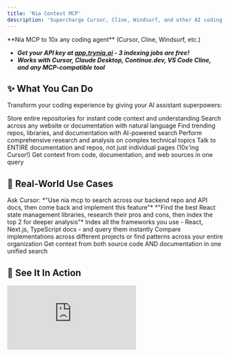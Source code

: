 ```yaml
---
title: 'Nia Context MCP'
description: 'Supercharge Cursor, Cline, Windsurf, and other AI coding agents with codebase understanding and documentation search'
---
```


<Note>
  **Nia MCP to 10x any coding agent** (Cursor, Cline, Windsurf, etc.)
  
  * ***Get your API key at [app.trynia.ai](http://app.trynia.ai/) - 3 indexing jobs are free!***
  * ***Works with Cursor, Claude Desktop, Continue.dev, VS Code Cline, and any MCP-compatible tool***
</Note>

## ✨ What You Can Do

Transform your coding experience by giving your AI assistant superpowers:

<CardGroup cols={2}>
  <Card title="Index GitHub Repos" icon="github">
    Store entire repositories for instant code context and understanding
  </Card>

  <Card title="Index Documentation" icon="book">
    Search across any website or documentation with natural language
  </Card>

  <Card title="Web Search & Discovery" icon="magnifying-glass">
    Find trending repos, libraries, and documentation with AI-powered search
  </Card>

  <Card title="Deep Research Agent" icon="brain-circuit">
    Perform comprehensive research and analysis on complex technical topics
  </Card>

  <Card title="Chat with Entire Codebases" icon="message-code">
    Talk to ENTIRE documentation and repos, not just individual pages (10x'ing Cursor!)
  </Card>

  <Card title="Multi-Source Intelligence" icon="database">
    Get context from code, documentation, and web sources in one query
  </Card>
</CardGroup>

## 🎯 Real-World Use Cases

<Accordion title="Index Additional Repos + Company Docs" defaultOpen>
Ask Cursor: *"Use nia mcp to search across our backend repo and API docs, then come back and implement this feature"*
</Accordion>

<Accordion title="Discover & Research Technologies">
*"Find the best React state management libraries, research their pros and cons, then index the top 2 for deeper analysis"*
</Accordion>

<Accordion title="Create Personal Knowledge Base">
Index all the frameworks you use - React, Next.js, TypeScript docs - and query them instantly
</Accordion>

<Accordion title="Search Multiple Codebases">
Compare implementations across different projects or find patterns across your entire organization
</Accordion>

<Accordion title="Code + Documentation Context">
Get context from both source code AND documentation in one unified search
</Accordion>

## 🎥 See It In Action

<Tabs>
  <Tab title="Documentation Tools">
    <div style={{ position: 'relative', width: '100%', paddingBottom: '56.25%', height: 0, overflow: 'hidden' }}>
      <iframe 
        src="https://www.youtube.com/embed/aiVbh-QO-Fg?si=04nUsm8jgmvE_Pft" 
        title="Nia Documentation Tools Demo"
        style={{ position: 'absolute', top: 0, left: 0, width: '100%', height: '100%' }}
        frameBorder="0" 
        allow="accelerometer; autoplay; clipboard-write; encrypted-media; gyroscope; picture-in-picture; web-share" 
        referrerPolicy="strict-origin-when-cross-origin" 
        allowFullScreen
      />
    </div>
  </Tab>
  
  <Tab title="Codebase Tools">
    <div style={{ position: 'relative', width: '100%', paddingBottom: '56.25%', height: 0, overflow: 'hidden' }}>
      <iframe 
        src="https://www.youtube.com/embed/uV8PmuTNL8E?si=9a40wsPN2h4GVjX7" 
        title="Nia Codebase Tools Demo"
        style={{ position: 'absolute', top: 0, left: 0, width: '100%', height: '100%' }}
        frameBorder="0" 
        allow="accelerometer; autoplay; clipboard-write; encrypted-media; gyroscope; picture-in-picture; web-share" 
        referrerPolicy="strict-origin-when-cross-origin" 
        allowFullScreen
      />
    </div>
  </Tab>

  <Tab title="Deep Research">
    <div style={{ position: 'relative', width: '100%', paddingBottom: '56.25%', height: 0, overflow: 'hidden' }}>
      <iframe 
        src="https://www.youtube.com/embed/Y-cLJ4N-GDQ?si=ODH4cINcXbUvo3Gw" 
        title="Nia Deep Research Demo"
        style={{ position: 'absolute', top: 0, left: 0, width: '100%', height: '100%' }}
        frameBorder="0" 
        allow="accelerometer; autoplay; clipboard-write; encrypted-media; gyroscope; picture-in-picture; web-share" 
        referrerPolicy="strict-origin-when-cross-origin" 
        allowFullScreen
      />
    </div>
  </Tab>
</Tabs>

## 📦 Installation

<Steps>
  <Step title="Prerequisites">
    - Python 3.8+ 
    - `pipx` (recommended) or `uvx` or `pip`
    - Your NIA API key from [app.trynia.ai](http://app.trynia.ai/)
  </Step>
  
  <Step title="Install the Package">
    <CodeGroup>
      ```bash Option A: Using pipx (Recommended)
      # Install globally for use across all projects
      pipx install nia-mcp-server
      ```
      
      ```bash Option B: Using uvx
      # uvx will automatically handle the installation when you run it
      # No need to pre-install if you have uvx
      ```
      
      ```bash Option C: Using pip (If needed)
      pip install nia-mcp-server
      ```
    </CodeGroup>
  </Step>
  
  <Step title="Configure Your MCP Client">
    Choose your coding assistant below for specific configuration steps
  </Step>
  
  <Step title="Replace Your API Key">
    Get your API key from [app.trynia.ai](http://app.trynia.ai/) and replace `YOUR_API_KEY` in the configuration
  </Step>
  
  <Step title="Restart Your Client">
    Restart your coding assistant to load the new MCP server
  </Step>
</Steps>

## ⚙️ Configuration for Your Coding Assistant

<Tabs>
  <Tab title="Cursor">
    <div style={{ marginBottom: '20px' }}>
      <a href="cursor://anysphere.cursor-deeplink/mcp/install?name=nia&config=eyJjb21tYW5kIjoidXZ4IG5pYS1tY3Atc2VydmVyIiwiZW52Ijp7Ik5JQV9BUElfS0VZIjoiWU9VUl9BUElfS0VZIiwiTklBX0FQSV9VUkwiOiJodHRwczovL2FwaWdjcC50cnluaWEuYWkvIn19">
        <img 
          src="https://cursor.com/deeplink/mcp-install-dark.png" 
          alt="Add Nia MCP server to Cursor"
          style={{ maxWidth: '200px', height: 'auto' }}
        />
      </a>
    </div>
    <Steps>
      <Step title="Open MCP Configuration">
        Open your Cursor MCP configuration file:
        - **macOS**: `~/.cursor/mcp.json`
        - **Windows**: `%APPDATA%\Cursor\mcp.json`
        - **Linux**: `~/.config/cursor/mcp.json`
      </Step>
      
      <Step title="Add NIA Configuration">
        <CodeGroup>
          ```json Option A: Using pipx (Recommended)
          {
            "mcpServers": {
              "nia": {
                "command": "pipx",
                "args": ["run", "--no-cache", "nia-mcp-server"],
                "env": {
                  "NIA_API_KEY": "YOUR_API_KEY",
                  "NIA_API_URL": "https://apigcp.trynia.ai/"
                }
              }
            }
          }
          ```
          
          ```json Option B: Using uvx
          {
            "mcpServers": {
              "nia": {
                "command": "uvx",
                "args": ["nia-mcp-server"],
                "env": {
                  "NIA_API_KEY": "YOUR_API_KEY",
                  "NIA_API_URL": "https://apigcp.trynia.ai/"
                }
              }
            }
          }
          ```
        </CodeGroup>
      </Step>
    </Steps>
  </Tab>
  
  <Tab title="Windsurf">
    <Steps>
      <Step title="Open MCP Configuration">
        Open your Windsurf MCP configuration file:
        - **macOS**: `~/.windsurf/mcp.json`
        - **Windows**: `%APPDATA%\Windsurf\mcp.json`
        - **Linux**: `~/.config/windsurf/mcp.json`
      </Step>
      
      <Step title="Add NIA Configuration">
        <CodeGroup>
          ```json Option A: Using pipx (Recommended)
          {
            "mcpServers": {
              "mcp-server-nia": {
                "command": "pipx",
                "args": ["run", "--no-cache", "nia-mcp-server"],
                "env": {
                  "NIA_API_KEY": "YOUR_API_KEY",
                  "NIA_API_URL": "https://apigcp.trynia.ai/"
                }
              }
            }
          }
          ```
          
          ```json Option B: Using uvx
          {
            "mcpServers": {
              "mcp-server-nia": {
                "command": "uvx",
                "args": ["nia-mcp-server"],
                "env": {
                  "NIA_API_KEY": "YOUR_API_KEY",
                  "NIA_API_URL": "https://apigcp.trynia.ai/"
                }
              }
            }
          }
          ```
        </CodeGroup>
      </Step>
    </Steps>
  </Tab>
  
  <Tab title="Claude Desktop">
    <Steps>
      <Step title="Open Configuration File">
        Edit your Claude Desktop configuration:
        - **macOS**: `~/Library/Application Support/Claude/claude_desktop_config.json`
        - **Windows**: `%APPDATA%\Claude\claude_desktop_config.json`
      </Step>
      
      <Step title="Add NIA Configuration">
        <CodeGroup>
          ```json Option A: Using pipx (Recommended)
          {
            "mcpServers": {
              "mcp-server-nia": {
                "command": "pipx",
                "args": ["run", "--no-cache", "nia-mcp-server"],
                "env": {
                  "NIA_API_KEY": "YOUR_API_KEY",
                  "NIA_API_URL": "https://apigcp.trynia.ai/"
                }
              }
            }
          }
          ```
          
          ```json Option B: Using uvx
          {
            "mcpServers": {
              "mcp-server-nia": {
                "command": "uvx",
                "args": ["nia-mcp-server"],
                "env": {
                  "NIA_API_KEY": "YOUR_API_KEY",
                  "NIA_API_URL": "https://apigcp.trynia.ai/"
                }
              }
            }
          }
          ```
        </CodeGroup>
      </Step>
    </Steps>
  </Tab>
  
  <Tab title="VS Code">
    <Steps>
      <Step title="Open VS Code Settings">
        Open your VS Code settings and locate the MCP configuration section, or create a `.vscode/settings.json` file in your workspace
      </Step>
      
      <Step title="Add NIA Configuration">
        <CodeGroup>
          ```json Option A: Using pipx (Recommended)
          {
            "mcp": {
              "servers": {
                "nia": {
                  "command": "pipx",
                  "args": ["run", "--no-cache", "nia-mcp-server"],
                  "env": {
                    "NIA_API_KEY": "YOUR_API_KEY",
                    "NIA_API_URL": "https://apigcp.trynia.ai/"
                  }
                }
              }
            }
          }
          ```
          
          ```json Option B: Using uvx
          {
            "mcp": {
              "servers": {
                "nia": {
                  "command": "uvx",
                  "args": ["nia-mcp-server"],
                  "env": {
                    "NIA_API_KEY": "YOUR_API_KEY",
                    "NIA_API_URL": "https://apigcp.trynia.ai/"
                  }
                }
              }
            }
          }
          ```
        </CodeGroup>
      </Step>
    </Steps>
  </Tab>
  
  <Tab title="Continue.dev">
    <Steps>
      <Step title="Open Continue Configuration">
        Edit your `~/.continue/config.json` file
      </Step>
      
      <Step title="Add NIA Configuration">
        <CodeGroup>
          ```json Option A: Using pipx (Recommended)
          {
            "models": [...],
            "mcpServers": [
              {
                "name": "nia",
                "command": "pipx",
                "args": ["run", "--no-cache", "nia-mcp-server"],
                "env": {
                  "NIA_API_KEY": "YOUR_API_KEY",
                  "NIA_API_URL": "https://apigcp.trynia.ai/"
                }
              }
            ]
          }
          ```
          
          ```json Option B: Using uvx
          {
            "models": [...],
            "mcpServers": [
              {
                "name": "nia",
                "command": "uvx",
                "args": ["nia-mcp-server"],
                "env": {
                  "NIA_API_KEY": "YOUR_API_KEY",
                  "NIA_API_URL": "https://apigcp.trynia.ai/"
                }
              }
            ]
          }
          ```
        </CodeGroup>
      </Step>
    </Steps>
  </Tab>
  
  <Tab title="Claude Code">
    <Steps>
      <Step title="Add NIA Configuration">
        <CodeGroup>
          ```bash Option A: Using pipx (Recommended)
          claude mcp add nia -e NIA_API_KEY=YOUR_API_KEY -e NIA_API_URL=https://apigcp.trynia.ai/ -- pipx run --no-cache nia-mcp-server
          ```
          
          ```bash Option B: Using uvx
          claude mcp add nia -e NIA_API_KEY=YOUR_API_KEY -e NIA_API_URL=https://apigcp.trynia.ai/ -- uvx nia-mcp-server
          ```
        </CodeGroup>
      </Step>
    </Steps>
  </Tab>
</Tabs>

## 🛠️ Available Tools

<CardGroup cols={2}>
  <Card title="Repository Management" icon="github">
    - **`index_repository`** - Index GitHub repositories for intelligent search
    - **`list_repositories`** - List all indexed repositories with status
    - **`check_repository_status`** - Monitor indexing progress
    - **`delete_repository`** - Remove indexed repositories
    - **`rename_repository`** - Rename repositories for better organization
    - **`search_codebase`** - Search code with natural language queries
  </Card>

  <Card title="Documentation Management" icon="book">
    - **`index_documentation`** - Index websites and documentation
    - **`list_documentation`** - List all indexed documentation sources
    - **`check_documentation_status`** - Monitor documentation indexing
    - **`delete_documentation`** - Remove indexed documentation
    - **`rename_documentation`** - Rename documentation sources
    - **`search_documentation`** - Search docs with natural language
  </Card>

  <Card title="Web Search & Research" icon="magnifying-glass">
    - **`nia_web_search`** - AI-powered search for repos, docs, and content
    - **`nia_deep_research_agent`** - Deep multi-step research and analysis
  </Card>

  <Card title="Project Initialization" icon="gear">
    - **`initialize_project`** - Set up NIA-enabled projects with IDE configs
    - Support for Cursor, VS Code, Claude, Windsurf, Cline, and more
    - Automatic creation of IDE-specific rules and configurations
  </Card>
</CardGroup>

## 📋 Complete Tool Reference

<AccordionGroup>
  <Accordion title="Repository Management Tools">
    ### `index_repository`
    Index a GitHub repository for intelligent code search.
    
    **Parameters**:
    - `repo_url` (str): GitHub repository URL (e.g., https://github.com/owner/repo)
    - `branch` (str, optional): Branch to index (defaults to main branch)
    
    **Usage**: When indexing starts, use `check_repository_status` to monitor progress.

    ### `list_repositories`
    List all indexed repositories with their status.
    
    **Parameters**: None
    
    **Returns**: List of repositories with status, branch, and indexing information.

    ### `check_repository_status`
    Check the indexing status of a repository.
    
    **Parameters**:
    - `repository` (str): Repository in owner/repo format
    
    **Returns**: Current status, progress, and indexing details.

    ### `delete_repository`
    Delete an indexed repository.
    
    **Parameters**:
    - `repository` (str): Repository in owner/repo format
    
    **Returns**: Confirmation of deletion.

    ### `rename_repository`
    Rename an indexed repository for better organization.
    
    **Parameters**:
    - `repository` (str): Repository in owner/repo format
    - `new_name` (str): New display name (1-100 characters)
    
    **Returns**: Confirmation of rename operation.

    ### `search_codebase`
    Search indexed repositories using natural language.
    
    **Parameters**:
    - `query` (str): Natural language search query (use comprehensive questions for best results)
    - `repositories` (List[str], optional): List of repositories to search (owner/repo format)
    - `include_sources` (bool, default=True): Whether to include source code in results
    
    **Returns**: Search results with relevant code snippets and explanations.
  </Accordion>

  <Accordion title="Documentation Management Tools">
    ### `index_documentation`
    Index documentation or website for intelligent search.
    
    **Parameters**:
    - `url` (str): URL of the documentation site to index
    - `url_patterns` (List[str], optional): URL patterns to include in crawling (e.g., ["/docs/*", "/guide/*"])
    - `max_age` (int, optional): Maximum age of cached content in seconds
    - `only_main_content` (bool, default=True): Extract only main content (removes navigation, ads, etc.)
    
    **Usage**: When indexing starts, use `check_documentation_status` to monitor progress.

    ### `list_documentation`
    List all indexed documentation sources.
    
    **Parameters**: None
    
    **Returns**: List of documentation sources with status and metadata.

    ### `check_documentation_status`
    Check the indexing status of a documentation source.
    
    **Parameters**:
    - `source_id` (str): Documentation source ID
    
    **Returns**: Current status, progress, and indexing details.

    ### `delete_documentation`
    Delete an indexed documentation source.
    
    **Parameters**:
    - `source_id` (str): Documentation source ID to delete
    
    **Returns**: Confirmation of deletion.

    ### `rename_documentation`
    Rename a documentation source for better organization.
    
    **Parameters**:
    - `source_id` (str): Documentation source ID
    - `new_name` (str): New display name (1-100 characters)
    
    **Returns**: Confirmation of rename operation.

    ### `search_documentation`
    Search indexed documentation using natural language.
    
    **Parameters**:
    - `query` (str): Natural language search query (use comprehensive questions for best results)
    - `sources` (List[str], optional): List of documentation source IDs to search
    - `include_sources` (bool, default=True): Whether to include source references in results
    
    **Returns**: Search results with relevant documentation excerpts.
  </Accordion>

  <Accordion title="Web Search & Research Tools">
    ### `nia_web_search`
    Search repositories, documentation, and other content using AI-powered search.
    
    **Use Cases**:
    - Finding specific repos/docs/content
    - Looking for examples or implementations
    - Searching for what's available on a topic
    - Simple, direct searches that need quick results
    - Finding similar content to a known URL
    
    **Parameters**:
    - `query` (str): Natural language search query
    - `num_results` (int, default=5): Number of results to return (max: 10)
    - `category` (str, optional): Filter by category ("github", "company", "research paper", "news", "tweet", "pdf")
    - `days_back` (int, optional): Only show results from the last N days
    - `find_similar_to` (str, optional): URL to find similar content to
    
    **Returns**: Search results with actionable next steps.

    ### `nia_deep_research_agent`
    Perform deep, multi-step research on a topic using advanced AI research capabilities.
    
    **Use Cases**:
    - Comparing multiple options ("compare X vs Y vs Z")
    - Analyzing pros and cons
    - Questions with "best", "top", "which is better"
    - Needing structured analysis or synthesis
    - Complex questions requiring multiple sources
    - Questions about trends, patterns, or developments
    - Requests for comprehensive overviews
    
    **Parameters**:
    - `query` (str): Research question (use comprehensive questions for best results)
    - `output_format` (str, optional): Structure hint (e.g., "comparison table", "pros and cons list")
    
    **Returns**: Comprehensive research results with citations.

    ### Tool Selection Guide

    **Use `nia_web_search` for**:
    - "Find RAG libraries" → Simple search
    - "What's trending in Rust?" → Quick discovery
    - "Show me repos like LangChain" → Similarity search

    **Use `nia_deep_research_agent` for**:
    - "Compare RAG vs GraphRAG approaches" → Comparative analysis
    - "What are the best vector databases for production?" → Evaluation needed
    - "Analyze the pros and cons of different LLM frameworks" → Structured analysis
  </Accordion>

  <Accordion title="Project Initialization Tools">
    ### `initialize_project`
    Initialize a NIA-enabled project with IDE-specific rules and configurations.
    
    **Parameters**:
    - `project_root` (str): Absolute path to the project root directory
    - `profiles` (List[str], optional): List of IDE profiles to set up (default: ["cursor"])
    
    **Supported Profiles**: cursor, vscode, claude, windsurf, cline, codex, zed, jetbrains, neovim, sublime
    
    **Returns**: Status of initialization with created files and next steps.
    
    **Examples**:
    - Basic: `initialize_project("/path/to/project")`
    - Multiple IDEs: `initialize_project("/path/to/project", profiles=["cursor", "vscode"])`
    - Specific IDE: `initialize_project("/path/to/project", profiles=["windsurf"])`
  </Accordion>
</AccordionGroup>

## 🎯 Pro Tips for Maximum Productivity

<AccordionGroup>
  <Accordion title="Discovery → Research → Index Workflow">
    1. Use **`nia_web_search`** to find relevant libraries: *"Find popular React state management libraries"*
    2. Use **`nia_deep_research_agent`** to analyze: *"Compare Redux vs Zustand vs Jotai with pros and cons"*
    3. Index the top choices for deep code analysis: *"Index zustand repository"*
  </Accordion>

  <Accordion title="Multi-Source Queries">
    Combine searches across repositories and documentation:
    
    *"Search both the Next.js repo and docs for server-side rendering patterns, then implement a similar solution for our project"*
  </Accordion>
  
  <Accordion title="Context-Aware Development">
    Use specific, detailed queries:
    
    *"Find error handling patterns in our backend repo, compare with best practices from indexed documentation, then refactor this function"*
  </Accordion>
  
  <Accordion title="Knowledge Base Building">
    Index frequently used resources:
    - Framework documentation (React, Vue, Angular)
    - Company internal docs
    - Best practice guides
    - Reference implementations
  </Accordion>
  
  <Accordion title="Research-Driven Development">
    Use the deep research agent for:
    - Technology selection decisions
    - Architecture pattern analysis
    - Performance optimization strategies
    - Security best practices research
  </Accordion>
</AccordionGroup>

## ⚠️ Troubleshooting

<AccordionGroup>
  <Accordion title='"No API key provided"'>
    **Solution:** Make sure you've replaced `YOUR_API_KEY` with your actual API key from [app.trynia.ai](http://app.trynia.ai/)
    
    Double-check the environment variable is correctly set in your MCP configuration.
  </Accordion>
  
  <Accordion title='"Command not found: nia-mcp-server"'>
    **Solution:** Try installing with pipx first:
    ```bash
    pipx install nia-mcp-server
    ```
    
    Or ensure `pipx` is properly installed:
    ```bash
    pip install pipx
    ```
    
    Alternatively, you can use `uvx` or regular `pip` installation.
  </Accordion>
  
  <Accordion title='"Invalid API key"'>
    **Solution:** 
    - Double-check your API key at [app.trynia.ai](http://app.trynia.ai/)
    - Ensure there are no extra spaces or characters
    - Verify the API endpoint is set to `https://apigcp.trynia.ai/`
  </Accordion>
  
  <Accordion title='"Rate limit exceeded"'>
    **Solution:** You've used your 25 free requests. Check your usage and upgrade your plan at [app.trynia.ai](http://app.trynia.ai/)
  </Accordion>
  
  <Accordion title="MCP Server Not Responding">
    **Solution:**
    1. Check if the server is running properly
    2. Verify your MCP client configuration
    3. Restart your coding assistant
    4. Check the console for error messages
  </Accordion>
</AccordionGroup>

## 🚀 What's Next?

<CardGroup cols={2}>
  <Card title="Build Your Knowledge Base" icon="database">
    Start by indexing your most-used repositories and documentation sources
  </Card>
  
  <Card title="Experiment with Queries" icon="magnifying-glass">
    Try different search approaches to find what works best for your workflow
  </Card>
  
  <Card title="Share with Your Team" icon="users">
    Set up shared knowledge bases for your development team
  </Card>
  
  <Card title="Optimize Your Workflow" icon="rocket">
    Integrate Nia MCP into your daily coding routine for maximum productivity
  </Card>
</CardGroup>

## 💬 Feedback & Support

<Note>
We'd love your feedback! Help us improve Nia MCP and make coding agents even more powerful. Share your experience, suggestions, or even roast the product if you want - we really want to help developers code way, way faster!

**Nia - 10x your coding agent** 
</Note>

---

<Warning>
**Need Help?** Join our community or reach out through [app.trynia.ai](http://app.trynia.ai/) for support and updates.
</Warning> 